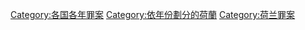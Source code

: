 [[Category:各国各年罪案|Category:各国各年罪案]]
[[Category:依年份劃分的荷蘭|Category:依年份劃分的荷蘭]]
[[Category:荷兰罪案|Category:荷兰罪案]]